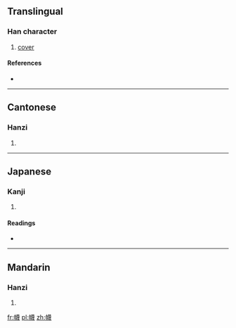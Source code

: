 ==Translingual==

===Han character===
{{Han char|rn=50|rad=巾|as=15|sn=18|four=4425<sub>3</sub>|canj=中月廿田戈 (LBTWI)|ids=⿰[[巾]][[蔑]]}}

# [[cover]]

====References====
* {{Han ref|kx=0338.030|dkj=09133|dj=0644.340|hdz=10757.030|uh=5E6D|ud=24173|bh=EFC5|bd=61381}}

----

==Cantonese==

===Hanzi===
{{yue-hanzi|jyut=[[mik6]], [[mit6]]|y=mik6, mit6}}

# {{defn|lang=yue|sort=巾15}}

----

==Japanese==

===Kanji===
{{ja-kanji|grade=|rs=巾15}}

# {{defn|lang=ja|sort=巾15}}

====Readings====
* {{ja-readings|on=[[べつ]] (betsu), [[めち]] (mechi), [[ばつ]] (batsu), [[まち]] (machi)|kun=[[おほひ]] (ohohi)}}

----

==Mandarin==

===Hanzi===
{{cmn-hanzi|pin=[[miè]] ([[mie4]]), [[gàn]] ([[gan4]]), [[hán]] ([[han2]]))|wg=mieh<sup>4</sup>, kan<sup>4</sup>, han<sup>2</sup>}}

# {{defn|lang=cmn|sort=巾15}}

[[fr:幭]]
[[pl:幭]]
[[zh:幭]]